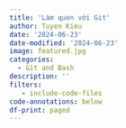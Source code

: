 ```yaml
---
title: 'Làm quen với Git'
author: Tuyen Kieu
date: '2024-06-23'
date-modified: '2024-06-23'
image: featured.jpg
categories:
  - Git and Bash
description: ''
filters:
   - include-code-files
code-annotations: below
df-print: paged
---
```

